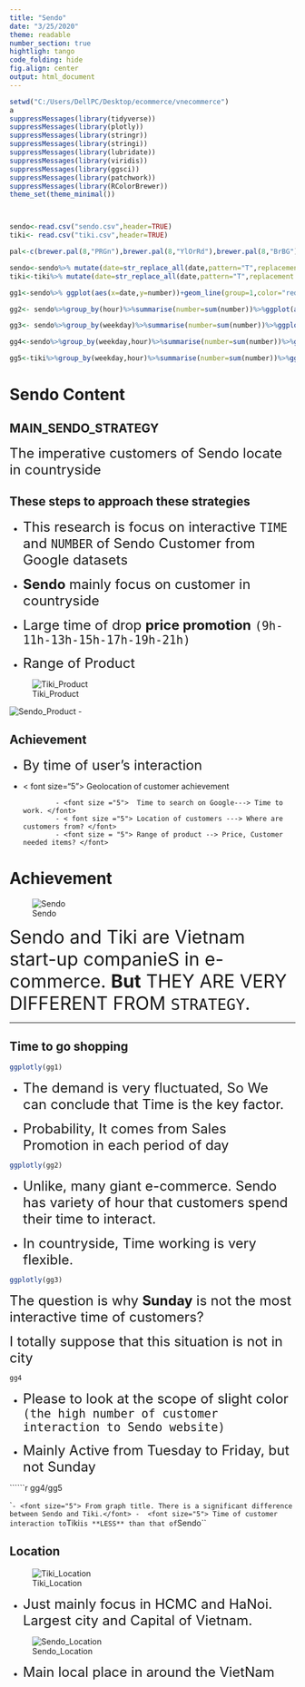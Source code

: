 ---
title: "Sendo"
date: "3/25/2020"
theme: readable
number_section: true
hightligh: tango
code_folding: hide
fig.align: center
output: html_document
---



```{r, warning=FALSE,message=FALSE,include=FALSE}

setwd("C:/Users/DellPC/Desktop/ecommerce/vnecommerce")
a
suppressMessages(library(tidyverse))
suppressMessages(library(plotly))
suppressMessages(library(stringr))
suppressMessages(library(stringi))
suppressMessages(library(lubridate))
suppressMessages(library(viridis))
suppressMessages(library(ggsci))
suppressMessages(library(patchwork))
suppressMessages(library(RColorBrewer))
theme_set(theme_minimal())



sendo<-read.csv("sendo.csv",header=TRUE)
tiki<- read.csv("tiki.csv",header=TRUE)

pal<-c(brewer.pal(8,"PRGn"),brewer.pal(8,"YlOrRd"),brewer.pal(8,"BrBG"))

sendo<-sendo%>% mutate(date=str_replace_all(date,pattern="T",replacement = " "))%>%mutate(date=as.POSIXct(date,format="%Y-%m-%d %H"))%>%mutate(hour=factor(hour(date)),weekday=factor(wday(date,abbr=TRUE,label=TRUE)))
tiki<-tiki%>% mutate(date=str_replace_all(date,pattern="T",replacement = " "))%>%mutate(date=as.POSIXct(date,format="%Y-%m-%d %H"))%>%mutate(hour=factor(hour(date)),weekday=factor(wday(date,abbr=TRUE,label=TRUE)))

gg1<-sendo%>% ggplot(aes(x=date,y=number))+geom_line(group=1,color="red",lwd=1)+xlab("Date")+ylab("Number of Searching for Sendo on google")+labs(title="The fluctuation of searching Sendo on Google")

gg2<- sendo%>%group_by(hour)%>%summarise(number=sum(number))%>%ggplot(aes(x=fct_reorder(hour,desc(number)),y=number,fill=hour))+geom_col()+coord_flip()+xlab("Hour of a day")+ylab("The Frequency in each hour")+labs("The plot of searching Sendo on Google in each hour")+scale_color_manual(values = pal)

gg3<- sendo%>%group_by(weekday)%>%summarise(number=sum(number))%>%ggplot(aes(x=fct_reorder(weekday,desc(number)),y=number,fill=weekday))+geom_col()+coord_flip()+xlab("weekday of a week")+ylab("The Frequency in each weekday")+labs("The plot of searching Sendo on Google in each weekday")+scale_fill_tron()

gg4<-sendo%>%group_by(weekday,hour)%>%summarise(number=sum(number))%>%ggplot(aes(x=hour,y=weekday,fill=number,label=number))+geom_tile()+scale_fill_viridis(option="D")+geom_label()+xlab("Hour")+ylab("Weekday")+labs(title = "Sendo, Hour versus Weekday")+geom_label(label.size = 3, fill="white")

gg5<-tiki%>%group_by(weekday,hour)%>%summarise(number=sum(number))%>%ggplot(aes(x=hour,y=weekday,fill=number,label=number))+geom_tile()+scale_fill_viridis(option="D")+geom_label()+xlab("Hour")+ylab("Weekday")+labs(title = "Tiki, Hour versus Weekday")+geom_label(label.size = 3, fill="white")

```

# Sendo Content {.tabset .tabset-fade .tabset-pills}

## **MAIN_SENDO_STRATEGY**

<font size="5"> The imperative customers of Sendo locate in countryside </font>


## **These steps to approach these strategies**

 - <font size="5">This research is focus on interactive ``TIME`` and ``NUMBER`` of Sendo Customer from Google datasets</font>

 - <font size="5"> **Sendo** mainly focus on customer in countryside </font>
 
 - <font size="5">Large time of drop **price promotion** ``(9h-11h-13h-15h-17h-19h-21h)``</font>
 
 - <font size="5">Range of Product</font>

![Tiki_Product](C:/Users/DellPC/Desktop/ecommerce/vnecommerce/Tiki_Product.jpg)


![Sendo_Product](C:/Users/DellPC/Desktop/ecommerce/vnecommerce/Sendo_Product.jpg)
 - 
 
## **Achievement**

 - <font size ="5"> By time of user's interaction </font>
 - < font size="5"> Geolocation of customer achievement </font>






               - <font size ="5">  Time to search on Google---> Time to work. </font>
               - < font size ="5"> Location of customers ---> Where are customers from? </font>
               - <font size = "5"> Range of product --> Price, Customer needed items? </font>
               





# Achievement{.tabset .tabset-fade .tabset-pills}

![Sendo](C:/Users/DellPC/Desktop/ecommerce/vnecommerce/sendo.jpg)

<font size="6"> Sendo and Tiki are  Vietnam start-up companieS in e-commerce. **But** THEY ARE VERY DIFFERENT FROM ``STRATEGY``.</font>



<hr>

 
## Time to go shopping

```{r, warning=FALSE, message=FALSE,echo=FALSE,fig.align="left",fig.width=8,fig.height=7.5}

ggplotly(gg1)

```

- <font size="5">The demand is very fluctuated, So We can conclude that Time is the key factor. </font>

- <font size="5">Probability, It comes from Sales Promotion in each period of day</font>


```{r, warning=FALSE, message=FALSE,echo=FALSE,fig.align="left",fig.width=8,fig.height=7.5}

ggplotly(gg2)

```

-  <font size="5"> Unlike, many giant e-commerce. Sendo has variety of hour that customers spend their time to interact.</font>

-  <font size="5"> In countryside, Time working is very flexible.</font>



```{r, warning=FALSE, message=FALSE,echo=FALSE,fig.align="left",fig.width=8,fig.height=7.5}
ggplotly(gg3)

```

 <font size="5"> The question is why **Sunday** is not the most interactive time of customers? </font>

 <font size="5"> I totally suppose that this situation is not in city </font>

```{r, warning=FALSE, message=FALSE,echo=FALSE,fig.align="left",fig.width=8,fig.height=7.5}
gg4

```
-  <font size="5"> Please to look at the scope of slight color ``(the high number of customer interaction to Sendo website)`` </font>

-  <font size="5"> Mainly Active from Tuesday to Friday, but not Sunday</font>

``````{r, warning=FALSE, message=FALSE,echo=FALSE,fig.align="left",fig.width=8,fig.height=7.5}

gg4/gg5

```
- <font size="5"> From graph title. There is a significant difference between Sendo and Tiki.</font>
-  <font size="5"> Time of customer interaction to ``Tiki`` is **LESS** than that of ``Sendo``</font>

## Location

![Tiki_Location](C:/Users/DellPC/Desktop/ecommerce/vnecommerce/Tiki_Location.jpg)


- <font size="5">Just mainly focus in HCMC and HaNoi. Largest city and Capital of Vietnam.</font>



![Sendo_Location](C:/Users/DellPC/Desktop/ecommerce/vnecommerce/Sendo_Location.jpg)

- <font size="5"> Main local place in around the VietNam </font>










